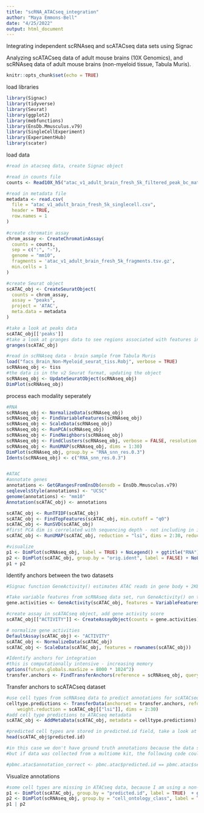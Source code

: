```yaml
---
title: "scRNA_ATACseq_integration"
author: "Maya Emmons-Bell"
date: "4/25/2022"
output: html_document
---
```


Integrating independent scRNAseq and scATACseq data sets using Signac 

Analyzing scATACseq data of adult mouse brains (10X Genomics), and scRNAseq data of adult mouse brains
(non-myeloid tissue, Tabula Muris).


```r
knitr::opts_chunk$set(echo = TRUE)
```

load libraries 
```r
library(Signac)
library(tidyverse)
library(Seurat)
library(ggplot2)
library(mebfunctions)
library(EnsDb.Mmusculus.v79)
library(SingleCellExperiment)
library(ExperimentHub)
library(scater)
```


load data
```r
#read in atacseq data, create Signac object

#read in counts file 
counts <- Read10X_h5("atac_v1_adult_brain_fresh_5k_filtered_peak_bc_matrix.h5")

#read in metadata file 
metadata <- read.csv(
  file = "atac_v1_adult_brain_fresh_5k_singlecell.csv",
  header = TRUE,
  row.names = 1
)
 
#create chromatin assay
chrom_assay <- CreateChromatinAssay(
  counts = counts,
  sep = c(":", "-"),
  genome = "mm10",
  fragments = 'atac_v1_adult_brain_fresh_5k_fragments.tsv.gz',
  min.cells = 1
)

#create Seurat object
scATAC_obj <- CreateSeuratObject(
  counts = chrom_assay, 
  assay = "peaks", 
  project = 'ATAC', 
  meta.data = metadata
)

#take a look at peaks data 
scATAC_obj[['peaks']]
#take a look at granges data to see regions associated with features in object
granges(scATAC_obj)

#read in scRNAseq data - brain sample from Tabula Muris
load("facs_Brain_Non-Myeloid_seurat_tiss.Robj", verbose = TRUE)
scRNAseq_obj <- tiss
#the data is in the v2 Seurat format, updating the object
scRNAseq_obj <- UpdateSeuratObject(scRNAseq_obj)
DimPlot(scRNAseq_obj)

```

process each modality seperately 
```r
#RNA
scRNAseq_obj <- NormalizeData(scRNAseq_obj)
scRNAseq_obj <- FindVariableFeatures(scRNAseq_obj)
scRNAseq_obj <- ScaleData(scRNAseq_obj)
scRNAseq_obj <- RunPCA(scRNAseq_obj)
scRNAseq_obj <- FindNeighbors(scRNAseq_obj)
scRNAseq_obj <- FindClusters(scRNAseq_obj, verbose = FALSE, resolution = c(0.1, 0.3, 0.5, 0.8, 1))
scRNAseq_obj <- RunUMAP(scRNAseq_obj, dims = 1:30)
DimPlot(scRNAseq_obj, group.by = "RNA_snn_res.0.3")
Idents(scRNAseq_obj) <- c("RNA_snn_res.0.3")


#ATAC
#annotate genes 
annotations <- GetGRangesFromEnsDb(ensdb = EnsDb.Mmusculus.v79)
seqlevelsStyle(annotations) <- "UCSC"
genome(annotations) <- "mm10"
Annotation(scATAC_obj) <- annotations

scATAC_obj <- RunTFIDF(scATAC_obj)
scATAC_obj <- FindTopFeatures(scATAC_obj, min.cutoff = "q0")
scATAC_obj <- RunSVD(scATAC_obj)
#first PCA dim is correlated with sequencing depth - not including in in UMAP embedding
scATAC_obj <- RunUMAP(scATAC_obj, reduction = "lsi", dims = 2:30, reduction.name = "umap.atac", reduction.key = "atacUMAP_")

#visualize 
p1 <- DimPlot(scRNAseq_obj, label = TRUE) + NoLegend() + ggtitle("RNA")
p2 <- DimPlot(scATAC_obj, group.by = "orig.ident", label = FALSE) + NoLegend() + ggtitle("ATAC")
p1 + p2
```

Identify anchors between the two datasets 
```r
#Signac function GeneActivity() estimates ATAC reads in gene body + 2KB upstream of gene body 

#Take variable features from scRNAseq data set, run GeneActivity() on these features 
gene.activities <- GeneActivity(scATAC_obj, features = VariableFeatures(scRNAseq_obj))

#create assay in scATACseq object, add gene activity score 
scATAC_obj[["ACTIVITY"]] <- CreateAssayObject(counts = gene.activities)

# normalize gene activities
DefaultAssay(scATAC_obj) <- "ACTIVITY"
scATAC_obj <- NormalizeData(scATAC_obj)
scATAC_obj <- ScaleData(scATAC_obj, features = rownames(scATAC_obj))

#Identify anchors for integration
#this is computationally intensive - increasing memory
options(future.globals.maxSize = 8000 * 1024^2)
transfer.anchors <- FindTransferAnchors(reference = scRNAseq_obj, query = scATAC_obj, features = VariableFeatures(object = scRNAseq_obj), reference.assay = "RNA", query.assay = "ACTIVITY", reduction = "cca")

```
Transfer anchors to scATACseq dataset 
```r
#use cell types from scRNAseq data to predict annotations for scATACseq data
celltype.predictions <- TransferData(anchorset = transfer.anchors, refdata = scRNAseq_obj$cell_ontology_class,
    weight.reduction = scATAC_obj[["lsi"]], dims = 2:30)
#add cell type predictions to ATACseq metadata
scATAC_obj <- AddMetaData(scATAC_obj, metadata = celltype.predictions)

#predicted cell types are stored in predicted.id field, take a look at a few 
head(scATAC_obj$predicted.id)

#in this case we don't have ground truth annotations because the data sets were collected in two experiments,
#but if data was collected from a multiome kit, the following code could be run to check how accurate the prediction scores are:

#pbmc.atac$annotation_correct <- pbmc.atac$predicted.id == pbmc.atac$seurat_annotations
```
Visualize annotations
```r
#some cell types are missing in ATACseq data, because I am using a non-myeloid scRNAseq reference dataset
p1 <- DimPlot(scATAC_obj, group.by = "predicted.id", label = TRUE)  + ggtitle("scATACseq - predicted annotation")
p2 <- DimPlot(scRNAseq_obj, group.by = "cell_ontology_class", label = TRUE)  + ggtitle("scRNAseq - ground-truth annotation")
p1 | p2
```

